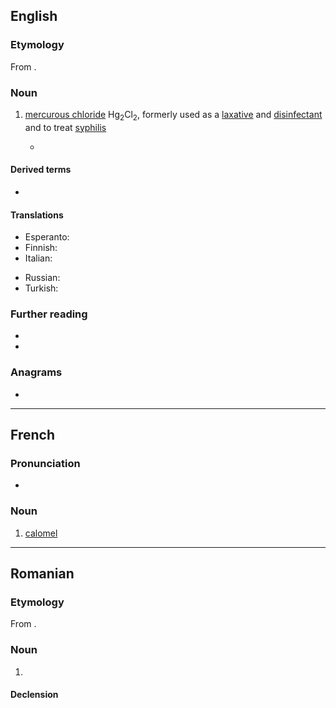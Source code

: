 ==English==

===Etymology===
From {{etyl|fr|en}} {{m|fr|calomel}}.

===Noun===
{{wikipedia}}
{{en-noun|~}}

# {{lb|en|inorganic compound}} [[mercurous chloride]] Hg<sub>2</sub>Cl<sub>2</sub>, formerly used as a [[laxative]] and [[disinfectant]] and to treat [[syphilis]]
#* {{quote-book|en|year=1859|author=Charles Dickens|title=The Haunted House|passage=“Where am I?” said the little spectre, in a pathetic voice. “And why was I born in the '''Calomel''' days, and why did I have all that Calomel given me?”}}

====Derived terms====
* {{l|en|calomel electrode}}

====Translations====
{{trans-top|mercurous chloride}}
* Esperanto: {{t|eo|kalomelo}}
* Finnish: {{t+|fi|kalomeli}}
* Italian: {{t|it|calomelano|m}}
{{trans-mid}}
* Russian: {{t+|ru|каломе́ль|f}}
* Turkish: {{t+|tr|kalomel}}
{{trans-bottom}}

===Further reading===
* {{R:WebMineral}}
* {{R:mindat}}

===Anagrams===
* {{anagrams|en|a=acellmo|Comella}}

----

==French==

===Pronunciation===
* {{audio|fr|LL-Q150 (fra)-LoquaxFR-calomel.wav|Audio}}

===Noun===
{{fr-noun|m|-|s}}

# {{lb|fr|inorganic compound}} [[#English|calomel]]

----

==Romanian==

===Etymology===
From {{bor|ro|fr|calomel}}.

===Noun===
{{ro-noun|n|-}}

# {{l|en|calomel}}

====Declension====
{{ro-noun-n|n=sg}}
